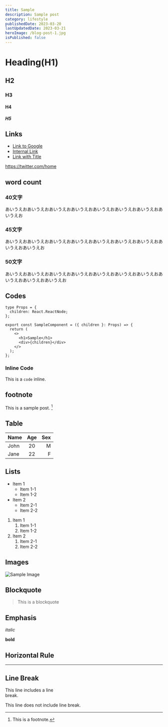 ```yaml
---
title: Sample
description: Sample post
category: lifestyle
publishedDate: 2023-03-20
lastUpdatedDate: 2023-03-21
heroImage: /blog-post-1.jpg
isPublished: false
---
```


# Heading(H1)

## H2

### H3

#### H4

##### H5

## Links

- [Link to Google](https://www.google.com)
- [Internal Link](/about)
- [Link with Title](https://www.google.com 'Google')

https://twitter.com/home

## word count

### 40文字

あいうえおあいうえおあいうえおあいうえおあいうえおあいうえおあいうえおあいうえお

### 45文字

あいうえおあいうえおあいうえおあいうえおあいうえおあいうえおあいうえおあいうえおあいうえお

### 50文字

あいうえおあいうえおあいうえおあいうえおあいうえおあいうえおあいうえおあいうえおあいうえおあいうえお

## Codes

```tsx
type Props = {
  children: React.ReactNode;
};

export const SampleComponent = ({ children }: Props) => {
  return (
    <>
      <h1>Sample</h1>
      <div>{children}</div>
    </>
  );
};
```

### Inline Code

This is a `code` inline.

## footnote

This is a sample post. [^1]

[^1]: This is a footnote.

## Table

| Name | Age | Sex |
| :--- | :-: | --: |
| John | 20  |   M |
| Jane | 22  |   F |

## Lists

- Item 1
  - Item 1-1
  - Item 1-2
- Item 2
  - Item 2-1
  - Item 2-2

1. Item 1
   1. Item 1-1
   2. Item 1-2
2. Item 2
   1. Item 2-1
   2. Item 2-2

## Images

![Sample Image](https://via.placeholder.com/150)

## Blockquote

> This is a blockquote

## Emphasis

_italic_

**bold**

## Horizontal Rule

---

## Line Break

This line includes a line<br/>break.

This line does not include line break.

